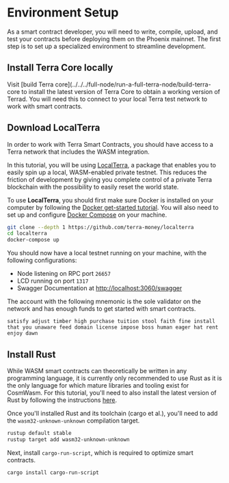 # Environment Setup

As a smart contract developer, you will need to write, compile, upload, and test your contracts before deploying them on the Phoenix mainnet. The first step is to set up a specialized environment to streamline development.

## Install Terra Core locally

Visit [build Terra core](../../../full-node/run-a-full-terra-node/build-terra-core to install the latest version of Terra Core to obtain a working version of Terrad. You will need this to connect to your local Terra test network to work with smart contracts.

## Download LocalTerra

In order to work with Terra Smart Contracts, you should have access to a Terra network that includes the WASM integration.

In this tutorial, you will be using [LocalTerra](https://github.com/terra-money/localterra), a package that enables you to easily spin up a local, WASM-enabled private testnet. This reduces the friction of development by giving you complete control of a private Terra blockchain with the possibility to easily reset the world state.

To use **LocalTerra**, you should first make sure Docker is installed on your computer by following the [Docker get-started tutorial](https://www.docker.com/get-started). You will also need to set up and configure [Docker Compose](https://docs.docker.com/compose/install/) on your machine.

```sh
git clone --depth 1 https://github.com/terra-money/localterra
cd localterra
docker-compose up
```

You should now have a local testnet running on your machine, with the following configurations:

- Node listening on RPC port `26657`
- LCD running on port `1317`
- Swagger Documentation at [http://localhost:3060/swagger](http://localhost:3060/swagger)

The account with the following mnemonic is the sole validator on the network and has enough funds to get started with smart contracts.

```
satisfy adjust timber high purchase tuition stool faith fine install that you unaware feed domain license impose boss human eager hat rent enjoy dawn
```

## Install Rust

While WASM smart contracts can theoretically be written in any programming language, it is currently only recommended to use Rust as it is the only language for which mature libraries and tooling exist for CosmWasm. For this tutorial, you'll need to also install the latest version of Rust by following the instructions [here](https://www.rust-lang.org/tools/install).

Once you'll installed Rust and its toolchain (cargo et al.), you'll need to add the `wasm32-unknown-unknown` compilation target.

```sh
rustup default stable
rustup target add wasm32-unknown-unknown
```

Next, install `cargo-run-script`, which is required to optimize smart contracts.

```sh
cargo install cargo-run-script
```
